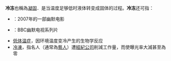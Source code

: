 {{Wiktionary}}

'''冷冻'''也稱為[[凝固|凝固]]．是当温度足够低时液体转变成固体的过程。'''冷冻'''还可指：

*{{link-en|冷冻 (2007年電影)|Freezing (film)}}：2007年的一部幽默电影
*{{link-en|冷冻 (电视片)|Freezing (TV series)}}：BBC幽默电视系列片
*[[低体温症|低体温症]]，因环境温度变冷产生的生物学反应
*[[冷凍_(流行語)|冷凍]]，指名人（通常為[[藝人|藝人]]）遭[[經紀公司|經紀公司]]削減工作量，而使曝光率大減甚至為零

{{disambig|cat=二字消歧义}}
